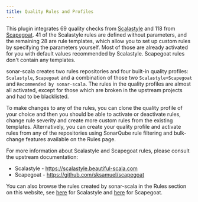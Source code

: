 ```yaml
---
title: Quality Rules and Profiles
---
```


This plugin integrates 69 quality checks from
[Scalastyle](https://scalastyle.beautiful-scala.com) and 118 from
[Scapegoat](https://github.com/sksamuel/scapegoat). 41 of the Scalastyle rules
are defined without parameters, and the remaining 28 are rule templates, which
allow you to set up custom rules by specifying the parameters yourself. Most of
those are already activated for you with default values recommended by
Scalastyle. Scapegoat rules don't contain any templates.

sonar-scala creates two rules repositories and four built-in quality profiles:
`Scalastyle`, `Scapegoat` and a combination of those two `Scalastyle+Scapegoat`
and `Recommended by sonar-scala`. The rules in the quality profiles are almost
all activated, except for those which are broken in the upstream projects and
had to be blacklisted.

To make changes to any of the rules, you can clone the quality profile of your
choice and then you should be able to activate or deactivate rules, change rule
severity and create more custom rules from the existing templates.
Alternatively, you can create your quality profile and activate rules from any
of the repositories using SonarQube rule filtering and bulk-change features
available on the Rules page.

For more information about Scalastyle and Scapegoat rules, please consult the
upstream documentation:

- Scalastyle - https://scalastyle.beautiful-scala.com
- Scapegoat - https://github.com/sksamuel/scapegoat

You can also browse the rules created by sonar-scala in the Rules section on
this website, see [here](../rules/scalastyle.mdx) for Scalastyle and
[here](../rules/scapegoat.mdx) for Scapegoat.
